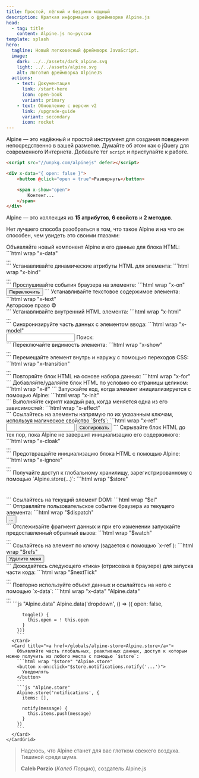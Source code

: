 ```yaml
---
title: Простой, лёгкий и безумно мощный
description: Краткая информация о фреймворке Alpine.js
head:
  - tag: title
    content: Alpine.js по-русски
template: splash
hero:
  tagline: Новый легковесный фреймворк JavaScript.
  image:
    dark: ../../assets/dark_alpine.svg
    light: ../../assets/alpine.svg
    alt: Логотип фреймворка AlpineJS
  actions:
    - text: Документация
      link: /start-here
      icon: open-book
      variant: primary
    - text: Обновление с версии v2
      link: /upgrade-guide
      variant: secondary
      icon: rocket
---
```


Alpine — это надёжный и простой инструмент для создания поведения непосредственно в вашей разметке. Думайте об этом как о jQuery для современного Интернета. Добавьте тег `script` и приступайте к работе.

```html wrap {1}
<script src="//unpkg.com/alpinejs" defer></script>

<div x-data="{ open: false }">
    <button @click="open = true">Развернуть</button>

    <span x-show="open">
        Контент...
    </span>
</div>
```

Alpine — это коллекция из **15 атрибутов**, **6 свойств** и **2 методов**.

Нет лучшего способа разобраться в том, что такое Alpine и на что он способен, чем увидеть это своими глазами:


<Tabs>
  <TabItem label="15 атрибутов">
    <CardGrid stagger>
      <Card title="<a href=/directives/data>x-data</a>">
        Объявляйте новый компонент Alpine и его данные для блока HTML:
        ```html wrap "x-data"
        <div x-data="{ open: false }">
            ...
        </div>
        ```
      </Card>
      <Card title="<a href=/directives/bind>x-bind</a>">
        Устанавливайте динамические атрибуты HTML для элемента:
        ```html wrap "x-bind"
        <div x-bind:class="! open ? 'hidden' : ''">
          ...
        </div>
        ```
      </Card>
      <Card title="<a href=/directives/on>x-on</a>">
        Прослушивайте события браузера на элементе:
        ```html wrap "x-on"
        <button x-on:click="open = ! open">
          Переключить
        </button>
        ```
      </Card>
      <Card title="<a href=/directives/text>x-text</a>">
        Устанавливайте текстовое содержимое элемента:
        ```html wrap "x-text"
        <div>
          Авторское право © <span x-text="new Date().getFullYear()"></span>
        </div>
        ```
      </Card>
      <Card title="<a href=/directives/html>x-html</a>">
        Устанавливайте внутренний HTML элемента:
        ```html wrap "x-html"
        <div x-html="(await axios.get('/some/html/partial')).data">
          ...
        </div>
        ```
      </Card>
      <Card title="<a href=/directives/model>x-model</a>">
        Синхронизируйте часть данных с элементом ввода:
        ```html wrap "x-model"
        <div x-data="{ search: '' }">
          <input type="text" x-model="search">
          Поиск: <span x-text="search"></span>
        </div>
        ```
      </Card>
      <Card title="<a href=/directives/show>x-show</a>">
        Переключайте видимость элемента:
        ```html wrap "x-show"
        <div x-show="open">
          ...
        </div>
        ```
      </Card>
      <Card title="<a href=/directives/transition>x-transition</a>">
        Перемещайте элемент внутрь и наружу с помощью переходов CSS:
        ```html wrap "x-transition"
        <div x-show="open" x-transition>
          ...
        </div>
        ```
      </Card>
      <Card title="<a href=/directives/for>x-for</a>">
        Повторяйте блок HTML на основе набора данных:
        ```html wrap "x-for"
        <template x-for="post in posts">
          <h2 x-text="post.title"></h2>
        </template>
        ```
      </Card>
      <Card title="<a href=/directives/if>x-if</a>">
        Добавляйте/удаляйте блок HTML по условию со страницы целиком:
        ```html wrap "x-if"
        <template x-if="open">
          <div>...</div>
        </template>
        ```
      </Card>
      <Card title="<a href=/directives/init>x-init</a>">
        Запускайте код, когда элемент инициализируется с помощью Alpine:
        ```html wrap "x-init"
        <div x-init="date = new Date()"></div>
        ```
      </Card>
      <Card title="<a href=/directives/effect>x-effect</a>">
        Выполняйте скрипт каждый раз, когда меняется одна из его зависимостей:
        ```html wrap "x-effect"
        <div x-effect="console.log('count: '+count)"></div>
        ```
      </Card>
      <Card title="<a href=/directives/ref>x-ref</a>">
        Ссылайтесь на элементы напрямую по их указанным ключам, используя магическое свойство `$refs`:
        ```html wrap "x-ref"
        <input type="text" x-ref="content">
        <button x-on:click="navigator.clipboard.writeText($refs.content.value)">
          Скопировать
        </button>
        ```
      </Card>
      <Card title="<a href=/directives/cloak>x-cloak</a>">
        Скрывайте блок HTML до тех пор, пока Alpine не завершит инициализацию его содержимого:
        ```html wrap "x-cloak"
        <div x-cloak>
          ...
        </div>
        ```
      </Card>
      <Card title="<a href=/directives/ignore>x-ignore</a>">
        Предотвращайте инициализацию блока HTML с помощью Alpine:
        ```html wrap "x-ignore"
        <div x-ignore>
          ...
        </div>
        ```
      </Card>
    </CardGrid>
  </TabItem>
  <TabItem label="6 свойств">
    <CardGrid>
      <Card title="<a href=/magics/store>$store</a>">
        Получайте доступ к глобальному хранилищу, зарегистрированному с помощью `Alpine.store(...)`:
        ```html wrap "$store"
        <h1 x-text="$store.site.title"></h1>
        ```
      </Card>
      <Card title="<a href=/magics/el>$el</a>">
        Ссылайтесь на текущий элемент DOM:
        ```html wrap "$el"
        <div x-init="new Pikaday($el)"></div>
        ```
      </Card>
      <Card title="<a href=/magics/dispatch>$dispatch</a>">
        Отправляйте пользовательское событие браузера из текущего элемента:
        ```html wrap "$dispatch"
        <div x-on:notify="...">
          <button x-on:click="$dispatch('notify')">...</button>
        </div>
        ```
      </Card>
      <Card title="<a href=/magics/watch>$watch</a>">
        Отслеживайте фрагмент данных и при его изменении запускайте предоставленный обратный вызов:
        ```html wrap "$watch"
        <div x-init="$watch('count', value => {
          console.log('count: ' + value)
        })">...</div>
        ```
      </Card>
      <Card title="<a href=/magics/refs>$refs</a>">
        Ссылайтесь на элемент по ключу (задается с помощью `x-ref`):
        ```html wrap "$refs"
        <div x-init="$refs.button.remove()">
          <button x-ref="button">Удалите меня</button>
        </div>
        ```
      </Card>
      <Card title="<a href=/magics/nexttick>$nextTick</a>">
        Дожидайтесь следующего «тика» (отрисовка в браузере) для запуска части кода:
        ```html wrap "$nextTick"
        <div
          x-text="count"
          x-text="$nextTick(() => {
            console.log('count: ' + $el.textContent)
          })"
        >...</div>
        ```
      </Card>
    </CardGrid>
  </TabItem>
  <TabItem label="2 метода">
    <CardGrid>
      <Card title="<a href=/globals/alpine-data>Alpine.data</a>">
        Повторно используйте объект данных и ссылайтесь на него с помощью `x-data`:
        ```html wrap "x-data" "Alpine.data"
        <div x-data="dropdown">
          ...
        </div>
        ```
        ```js "Alpine.data"
        Alpine.data('dropdown', () => ({
          open: false,

          toggle() {
            this.open = ! this.open
          }
        }))
        ```
      </Card>
      <Card title="<a href=/globals/alpine-store>Alpine.store</a>">
        Объявляйте часть глобальных, реактивных данных, доступ к которым можно получить из любого места с помощью `$store`:
        ```html wrap "$store" "Alpine.store"
        <button x-on:click="$store.notifications.notify('...')">
          Уведомлять
        </button>
        ```
        ```js "Alpine.store"
        Alpine.store('notifications', {
          items: [],

          notify(message) {
            this.items.push(message)
          }
        })
        ```
      </Card>
    </CardGrid>
  </TabItem>
</Tabs>

> Надеюсь, что Alpine станет для вас глотком свежего воздуха. Тишиной среди шума.
>
> **Caleb Porzio** (_Калеб Порцио_), создатель Alpine.js